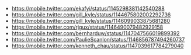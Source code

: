 - https://mobile.twitter.com/ekafyi/status/1145298381142540288
- https://mobile.twitter.com/gill_kyle/status/1144675802002292736
- https://mobile.twitter.com/gill_kyle/status/1146099033875681280
- https://mobile.twitter.com/rjgux/status/1146490079482929158
- https://mobile.twitter.com/bernharduw/status/1147047566019899392
- https://mobile.twitter.com/PaulieScanlon/status/1146856787494260737
- https://mobile.twitter.com/kenneth_chau/status/1147039617784279040
